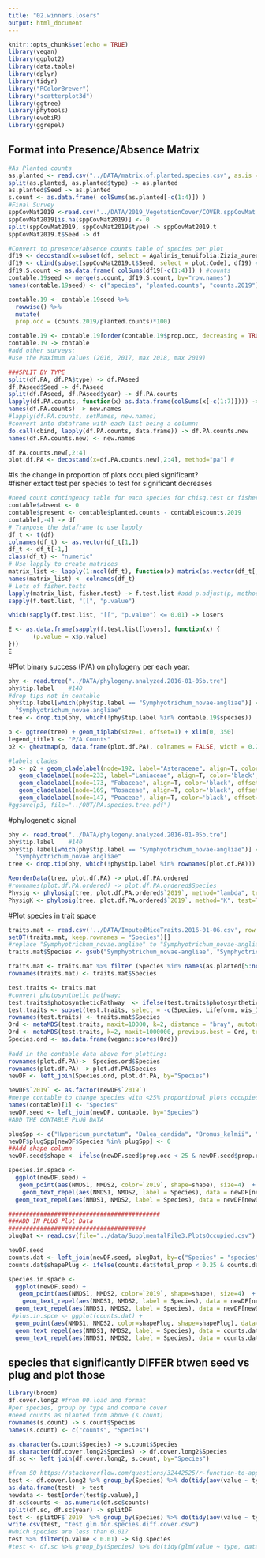 ```yaml
---
title: "02.winners.losers"
output: html_document
---
```


```r
knitr::opts_chunk$set(echo = TRUE)
library(vegan)
library(ggplot2)
library(data.table)
library(dplyr)
library(tidyr)
library("RColorBrewer")
library("scatterplot3d")
library(ggtree)
library(phytools)
library(evobiR)
library(ggrepel)
```

## Format into Presence/Absence Matrix
```r
#As Planted counts
as.planted <- read.csv("../DATA/matrix.of.planted.species.csv", as.is = TRUE, sep = ",")
split(as.planted, as.planted$type) -> as.planted
as.planted$Seed -> as.planted
s.count <- as.data.frame( colSums(as.planted[-c(1:4)]) ) 
#Final Survey
sppCovMat2019 <-read.csv("../DATA/2019_VegetationCover/COVER.sppCovMat.2019.MAX.csv", as.is = TRUE)
sppCovMat2019[is.na(sppCovMat2019)] <- 0
split(sppCovMat2019, sppCovMat2019$type) -> sppCovMat2019.t
sppCovMat2019.t$Seed -> df

#Convert to presence/absence counts table of species per plot
df19 <- decostand(x=subset(df, select = Agalinis_tenuifolia:Zizia_aurea), method="pa")
df19 <- cbind(subset(sppCovMat2019.t$Seed, select = plot:Code), df19) #add plot# and type back in:
df19.S.count <- as.data.frame( colSums(df19[-c(1:4)]) ) #counts
contable.19seed <- merge(s.count, df19.S.count, by="row.names")
names(contable.19seed) <- c("species", "planted.counts", "counts.2019")

contable.19 <- contable.19seed %>%
  rowwise() %>% 
  mutate(
  prop.occ = (counts.2019/planted.counts)*100)

contable.19 <- contable.19[order(contable.19$prop.occ, decreasing = TRUE),]
contable.19 -> contable
#add other surveys:
#use the Maximum values (2016, 2017, max 2018, max 2019)

###SPLIT BY TYPE
split(df.PA, df.PA$type) -> df.PAseed
df.PAseed$Seed -> df.PAseed
split(df.PAseed, df.PAseed$year) -> df.PA.counts
lapply(df.PA.counts, function(x) as.data.frame(colSums(x[-c(1:7)]))) -> df.PA.counts
names(df.PA.counts) -> new.names
#lapply(df.PA.counts, setNames, new.names) 
#convert into dataframe with each list being a column:
do.call(cbind, lapply(df.PA.counts, data.frame)) -> df.PA.counts.new
names(df.PA.counts.new) <- new.names

df.PA.counts.new[,2:4]
plot.df.PA <- decostand(x=df.PA.counts.new[,2:4], method="pa") #
```

#Is the change in proportion of plots occupied significant?  
#fisher extact test per species to test for significant decreases
```r
#need count contingency table for each species for chisq.test or fisher-exact test for signficance:
contable$absent <- 0
contable$present <- contable$planted.counts - contable$counts.2019
contable[,-4] -> df
# Tranpose the dataframe to use lapply
df_t <- t(df)
colnames(df_t) <- as.vector(df_t[1,])
df_t <- df_t[-1,]
class(df_t) <- "numeric"
# Use lapply to create matrices
matrix_list <- lapply(1:ncol(df_t), function(x) matrix(as.vector(df_t[,x]), 2, 2, byrow = T))
names(matrix_list) <- colnames(df_t)
# Lots of fisher.tests
lapply(matrix_list, fisher.test) -> f.test.list #add p.adjust(p, method = p.adjust.methods, n = length(p))
sapply(f.test.list, "[[", "p.value")

which(sapply(f.test.list, "[[", "p.value") <= 0.01) -> losers

E <- as.data.frame(sapply(f.test.list[losers], function(x) {
       (p.value = x$p.value)
}))
E
```

#Plot binary success (P/A) on phylogeny per each year:
```r
phy <- read.tree("../DATA/phylogeny.analyzed.2016-01-05b.tre") 
phy$tip.label    #140
#drop tips not in contable
phy$tip.label[which(phy$tip.label == "Symphyotrichum_novae-angliae")] <-
  "Symphyotrichum_novae.angliae"
tree <- drop.tip(phy, which(!phy$tip.label %in% contable.19$species)) 

p <- ggtree(tree) + geom_tiplab(size=1, offset=1) + xlim(0, 350) 
legend_title1 <- "P/A Counts"
p2 <- gheatmap(p, data.frame(plot.df.PA), colnames = FALSE, width = 0.25, offset=40, colnames_position = "top",  colnames_angle = 45, hjust=0, colnames_offset_y=1,colnames_offset_x=1, font.size=2.5, low = "black", high = "white")+ theme(legend.position="none", legend.title=element_text() ) 

#labels clades
p3 <- p2 + geom_cladelabel(node=192, label="Asteraceae", align=T, color='black', offset=100) +
   geom_cladelabel(node=233, label="Lamiaceae", align=T, color='black', offset=100) +
   geom_cladelabel(node=173, "Fabaceae", align=T, color='black', offset=100) +
   geom_cladelabel(node=169, "Rosaceae", align=T, color='black', offset=100) +
   geom_cladelabel(node=147, "Poaceae", align=T, color='black', offset=100)
#ggsave(p3, file="../OUT/PA.species.tree.pdf")
```

#phylogenetic signal
```r
phy <- read.tree("../DATA/phylogeny.analyzed.2016-01-05b.tre") 
phy$tip.label    #140
phy$tip.label[which(phy$tip.label == "Symphyotrichum_novae-angliae")] <-
  "Symphyotrichum_novae.angliae"
tree <- drop.tip(phy, which(!phy$tip.label %in% rownames(plot.df.PA))) 

ReorderData(tree, plot.df.PA) -> plot.df.PA.ordered
#rownames(plot.df.PA.ordered) -> plot.df.PA.ordered$Species
Physig <- phylosig(tree, plot.df.PA.ordered$`2019`, method="lambda", test=TRUE)
PhysigK <- phylosig(tree, plot.df.PA.ordered$`2019`, method="K", test=TRUE)

```

#Plot species in trait space
```r
traits.mat <- read.csv('../DATA/ImputedMiceTraits.2016-01-06.csv', row.names = 1)
setDT(traits.mat, keep.rownames = "Species")[]
#replace "Symphyotrichum_novae.angliae" to "Symphyotrichum_novae-angliae"
traits.mat$Species <- gsub("Symphyotrichum_novae-angliae", "Symphyotrichum_novae.angliae", traits.mat$Species)

traits.mat <- traits.mat %>% filter (Species %in% names(as.planted[5:ncol(as.planted)])) 
rownames(traits.mat) <- traits.mat$Species

test.traits <- traits.mat
#convert photosynthetic pathway:
test.traits$photosyntheticPathway  <- ifelse(test.traits$photosyntheticPathway == "C3", 1,0)
test.traits <- subset(test.traits, select = -c(Species, Lifeform, wis_IL, habitClean))
rownames(test.traits) <- traits.mat$Species
Ord <- metaMDS(test.traits, maxit=10000, k=2, distance = "bray", autotransform = FALSE) #stress = 0.163257
Ord <- metaMDS(test.traits, k=2, maxit=1000000, previous.best = Ord, try = 40, autotransform = FALSE)
Species.ord <- as.data.frame(vegan::scores(Ord)) 
 
#add in the contable data above for plotting:
rownames(plot.df.PA)->  Species.ord$Species
rownames(plot.df.PA) -> plot.df.PA$Species
newDF <- left_join(Species.ord, plot.df.PA, by="Species")

newDF$`2019` <- as.factor(newDF$`2019`)
#merge contable to change species with <25% proportional plots occupied as triangle
names(contable)[1] <- "Species"
newDF.seed <- left_join(newDF, contable, by="Species")
#ADD THE CONTABLE PLUG DATA

plugSpp <- c("Hypericum_punctatum", "Dalea_candida", "Bromus_kalmii", "Asclepias_hirtella")
newDF$plugSpp[newDF$Species %in% plugSpp] <- 0 
##Add shape column
newDF.seed$shape <- ifelse(newDF.seed$prop.occ < 25 & newDF.seed$prop.occ > 0, "tri","circle")

species.in.space <- 
  ggplot(newDF.seed) +
   geom_point(aes(NMDS1, NMDS2, color=`2019`, shape=shape), size=4)  +  theme_bw() +
    geom_text_repel(aes(NMDS1, NMDS2, label = Species), data = newDF[newDF.seed$`2019` == "0",]) +
  geom_text_repel(aes(NMDS1, NMDS2, label = Species), data = newDF[newDF.seed$shape == "tri",])

###########################################
###ADD IN PLUG Plot Data
#######################################
plugDat <- read.csv(file="../data/SupplmentalFile3.PlotsOccupied.csv")

newDF.seed
counts.dat <- left_join(newDF.seed, plugDat, by=c("Species" = "species"))
counts.dat$shapePlug <- ifelse(counts.dat$total_prop < 0.25 & counts.dat$total_prop > 0, "tri","circle")

species.in.space <- 
  ggplot(newDF.seed) +
   geom_point(aes(NMDS1, NMDS2, color=`2019`, shape=shape), size=4)  +  theme_bw() +
    geom_text_repel(aes(NMDS1, NMDS2, label = Species), data = newDF[newDF.seed$`2019` == "0",]) +
  geom_text_repel(aes(NMDS1, NMDS2, label = Species), data = newDF[newDF.seed$shape == "tri",]) +
 #plus.in.spce <- ggplot(counts.dat) + 
  geom_point(aes(NMDS1, NMDS2, color=shapePlug, shape=shapePlug), data= counts.dat, size=2)  +
  geom_text_repel(aes(NMDS1, NMDS2, label = Species), data = counts.dat[counts.dat$shapePlug == "tri",]) +
  geom_text_repel(aes(NMDS1, NMDS2, label = Species), data = counts.dat[counts.dat$total_counts == "0",])

```

## species that significantly DIFFER btwen seed vs plug and plot those
```r
library(broom)
df.cover.long2 #from 00.load and format
#per species, group by type and compare cover
#need counts as planted from above (s.count)
rownames(s.count) -> s.count$Species
names(s.count) <- c("counts", "Species")

as.character(s.count$Species) -> s.count$Species
as.character(df.cover.long2$Species) -> df.cover.long2$Species
df.sc <- left_join(df.cover.long2, s.count, by="Species")

#from SO https://stackoverflow.com/questions/32442525/r-function-to-apply-anova-over-different-subsets-of-ones-dataset-and-collect-o
test <- df.cover.long2 %>% group_by(Species) %>% do(tidy(aov(value ~ type, data = .))) 
as.data.frame(test) -> test
newdata <- test[order(test$p.value),]
df.sc$counts <- as.numeric(df.sc$counts)
split(df.sc, df.sc$year) -> splitDF
test <- splitDF$`2019` %>% group_by(Species) %>% do(tidy(aov(value ~ type, data = ., weights = counts))) 
write.csv(test, "test.glm.for.species.diff.cover.csv")
#which species are less than 0.01?
test %>% filter(p.value < 0.01) -> sig.species
#test <- df.sc %>% group_by(Species) %>% do(tidy(glm(value ~ type, data = ., weights = counts))) 
```

